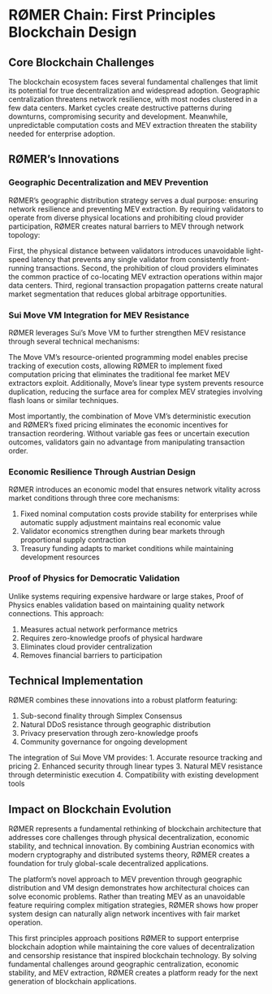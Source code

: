 # RØMER Chain: First Principles Blockchain Design

## Core Blockchain Challenges

The blockchain ecosystem faces several fundamental challenges that limit its potential for true decentralization and widespread adoption. Geographic centralization threatens network resilience, with most nodes clustered in a few data centers. Market cycles create destructive patterns during downturns, compromising security and development. Meanwhile, unpredictable computation costs and MEV extraction threaten the stability needed for enterprise adoption.

## RØMER's Innovations

### Geographic Decentralization and MEV Prevention

RØMER's geographic distribution strategy serves a dual purpose: ensuring network resilience and preventing MEV extraction. By requiring validators to operate from diverse physical locations and prohibiting cloud provider participation, RØMER creates natural barriers to MEV through network topology:

First, the physical distance between validators introduces unavoidable light-speed latency that prevents any single validator from consistently front-running transactions. Second, the prohibition of cloud providers eliminates the common practice of co-locating MEV extraction operations within major data centers. Third, regional transaction propagation patterns create natural market segmentation that reduces global arbitrage opportunities.

### Sui Move VM Integration for MEV Resistance

RØMER leverages Sui's Move VM to further strengthen MEV resistance through several technical mechanisms:

The Move VM's resource-oriented programming model enables precise tracking of execution costs, allowing RØMER to implement fixed computation pricing that eliminates the traditional fee market MEV extractors exploit. Additionally, Move's linear type system prevents resource duplication, reducing the surface area for complex MEV strategies involving flash loans or similar techniques.

Most importantly, the combination of Move VM's deterministic execution and RØMER's fixed pricing eliminates the economic incentives for transaction reordering. Without variable gas fees or uncertain execution outcomes, validators gain no advantage from manipulating transaction order.

### Economic Resilience Through Austrian Design

RØMER introduces an economic model that ensures network vitality across market conditions through three core mechanisms:

1. Fixed nominal computation costs provide stability for enterprises while automatic supply adjustment maintains real economic value
2. Validator economics strengthen during bear markets through proportional supply contraction
3. Treasury funding adapts to market conditions while maintaining development resources

### Proof of Physics for Democratic Validation

Unlike systems requiring expensive hardware or large stakes, Proof of Physics enables validation based on maintaining quality network connections. This approach:

1. Measures actual network performance metrics
2. Requires zero-knowledge proofs of physical hardware
3. Eliminates cloud provider centralization
4. Removes financial barriers to participation

## Technical Implementation

RØMER combines these innovations into a robust platform featuring:

1. Sub-second finality through Simplex Consensus
2. Natural DDoS resistance through geographic distribution
3. Privacy preservation through zero-knowledge proofs
4. Community governance for ongoing development

The integration of Sui Move VM provides:
1. Accurate resource tracking and pricing
2. Enhanced security through linear types
3. Natural MEV resistance through deterministic execution
4. Compatibility with existing development tools

## Impact on Blockchain Evolution

RØMER represents a fundamental rethinking of blockchain architecture that addresses core challenges through physical decentralization, economic stability, and technical innovation. By combining Austrian economics with modern cryptography and distributed systems theory, RØMER creates a foundation for truly global-scale decentralized applications.

The platform's novel approach to MEV prevention through geographic distribution and VM design demonstrates how architectural choices can solve economic problems. Rather than treating MEV as an unavoidable feature requiring complex mitigation strategies, RØMER shows how proper system design can naturally align network incentives with fair market operation.

This first principles approach positions RØMER to support enterprise blockchain adoption while maintaining the core values of decentralization and censorship resistance that inspired blockchain technology. By solving fundamental challenges around geographic centralization, economic stability, and MEV extraction, RØMER creates a platform ready for the next generation of blockchain applications.